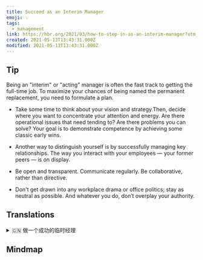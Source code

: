 ```yaml
---
title: Succeed as an Interim Manager
emoji: 💡
tags:
  - management
link: https://hbr.org/2021/03/how-to-step-in-as-an-interim-manager?utm_medium=email&utm_source=newsletter_daily&utm_campaign=mtod_notactsubs
created: 2021-05-13T13:43:31.000Z
modified: 2021-05-13T13:43:31.000Z
---
```


## Tip

Being an "interim" or "acting" manager is often the fast track to getting the full-time job. To maximize your chances of being named the permanent replacement, you need to formulate a plan.

- Take some time to think about your vision and strategy.Then, decide where you want to concentrate your attention and energy. Are there operational issues that need tending to? Are there problems you can solve? Your goal is to demonstrate competence by achieving some classic early wins.

- Another way to distinguish yourself is by successfully managing key relationships. The way you interact with your employees — your former peers — is on display.

- Be open and transparent. Communicate regularly. Be collaborative, rather than directive.

- Don't get drawn into any workplace drama or office politics; stay as neutral as possible. And whatever you do, don’t overplay your authority.

## Translations

<details>
   <summary>🇨🇳 做一个成功的临时经理 </summary>

成为“临时”或“代理”经理通常是获得全职工作的快速通道。 为了最大化你被任命为永久替代者的机会，你需要制定一个计划。

- 花点时间想想你的愿景和策略。然后，决定你想把注意力和精力集中在什么地方。是否存在需要注意的操作问题?有你能解决的问题吗?你的目标是通过取得一些经典的早期胜利来展示你的能力。

- 另一个让你脱颖而出的方法是成功地管理重要的人际关系。你与员工——你以前的同事——互动的方式被展示出来。

- 要公开透明。定期沟通。要合作，而不是指导性。

- 不要卷入任何办公室戏剧或办公室政治中;尽可能保持中立。不管你做什么，不要夸大你的权威。

</details>

## Mindmap

